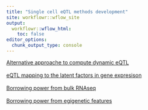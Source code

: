 ```yaml
---
title: "Single cell eQTL methods development"
site: workflowr::wflow_site
output:
  workflowr::wflow_html:
    toc: false
editor_options:
  chunk_output_type: console
---
```


[Alternative approache to compute dynamic eQTL](dynamic_eqtl.html)
\
\
[eQTL mapping to the latent factors in gene expresison](factor_eqtl.html)
\
\
[Borrowing power from bulk RNAseq](deconvolution_eqtl.html)
\
\
[Borrowing power from egigenetic features](epigenetic_eqtl.html)
\
\

